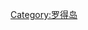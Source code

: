 {{Navbox 
| name      = 罗得岛地标
| title     = [[罗得岛]]地标
| state        = {{{state|autocollapse}}}
| listclass = hlist
| image     = 

| group1 = [[罗得市]]
| list1 = 
   
* [[罗得市卫城]]
* [[罗得市水族馆]]
* [[圣母领报主教座堂 (罗得市)|圣母领报主教座堂]]
* [[圣方济各主教座堂 (罗得)|圣方济各主教座堂]]
* [[罗得市中世纪旧城]] 
** [[罗得考古博物馆]]
** [[罗得市城墙]]
** [[大教长宫 (罗得市)|大教长宫]]
** [[哈菲兹·艾哈迈德·阿哈图书馆]]
** [[和平圣会犹太会堂]]
** [[罗得市犹太区]]
** [[苏莱曼清真寺 (罗得市)|苏莱曼清真寺]]
* [[新市场 (曼兹拉基)]]
* [[总督宫 (罗得市)]]
* [[罗得港]]
* [[普契尼剧院]]
* [[罗得岛人行桥]]
* [[Rodini Park]]
* [[阿佛洛狄忒神庙 (罗得市)|阿佛洛狄忒神庙]]

| group2 = 岛上其余地方
| list2 =
* [[Archangelos, Rhodes|Archangelos]]
* [[Faliraki]]
* [[Ialysos]]
* [[Kameiros]]
* [[Kritinia]]
* [[Lindos]] ([[Acropolis of Lindos]])
* [[Monolithos, Greece|Monolithos]]
* [[Petaloudes]]
* [[Prasonisi]]

| group3 = 过去
| list3 = 

* [[罗得岛太阳神铜像]]

}}<noinclude>
{{collapsible option}}

[[Category:罗得岛]]
</noinclude>